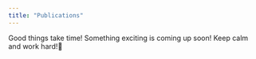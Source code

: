 ```yaml
---
title: "Publications" 
---
```


Good things take time! Something exciting is coming up soon! Keep calm and work hard\!🙂

